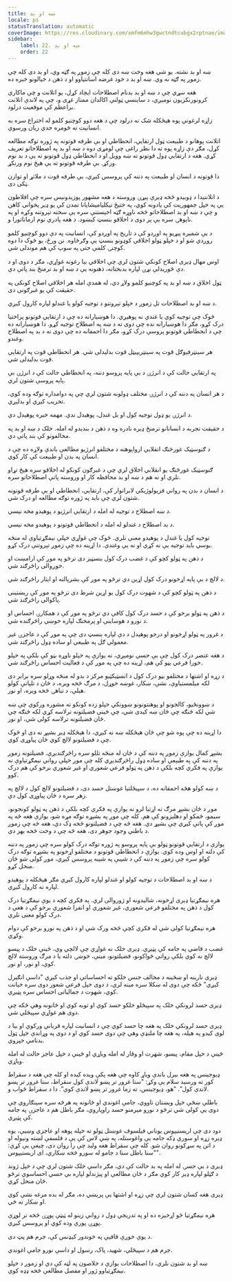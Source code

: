 ```yaml
---
title: ښه او بد
locale: ps
statusTranslation: automatic
coverImage: https://res.cloudinary.com/xmfm6mhw3gwctndtcubgx2rptnae/image/upload/v1740337243/small_cover_educacion_fundamental_a051170f1c.webp
sidebar:
    label: 22. ښه او بد
    order: 22
---
```

ښه او بد نشته. یو شی هغه وخت ښه دی کله چې زموږ په ګټه وي، او بد دی کله چې زموږ په ګټه نه وي. ښه او بد د خود غرضه اسانتیاوو او د ذهن د خیالونو خبره ده.

هغه سړي چې د ښه او بد بدنام اصطلاحات ایجاد کړل، یو اتلانت و چې ماکاري کرونورنکزیون نومیږي، د ساینسي ټولنې اکالدان ممتاز غړی و، چې په لاندې اتلانت براعظم کې موقعیت درلود.

زاړه لرغوني پوه هیڅکله شک نه درلود چې د هغه دوو کوچنیو کلمو له اختراع سره به انسانیت ته څومره جدي زیان ورسوي.

اتلانت پوهانو د طبیعت ټول ارتقايي، انحطاطي او بې طرفه قوتونه په ژوره توګه مطالعه کړل، مګر دې زاړه پوه ته دا نظر راغی چې لومړی دوه د ښه او بد په اصطلاحاتو تعریف کړي. هغه د ارتقايي ډول قوتونو ته ښه وویل او د انحطاطي ډول قوتونو ته یې د بد نوم ورکړ. بې طرفه قوتونو ته یې هیڅ نوم ورنکړ.

دا قوتونه د انسان او طبیعت په دننه کې پروسس کیږي، بې طرفه قوت د ملاتړ او توازن ټکی دی.

د اتلانتیدا د ډوبیدو څخه ډیرې پیړۍ وروسته د هغه مشهور پوزیدونیس سره چې افلاطون یې په خپل جمهوریت کې یادونه کوي، په ختیځ تیکلیامیشایانا تمدن کې یو ډیر پخوانی کاهن و چې د ښه او بد اصطلاحاتو څخه ناوړه ګټه اخیستنې سره یې سخته تېروتنه وکړه او په ناپوهۍ سره یې پر دوی د اخلاقو بنسټ کیښود. د هغه پادري نوم ارماناتورا و.

د بې شمیره پیړیو په اوږدو کې د تاریخ په اوږدو کې، انسانیت په دې دوو کوچنیو کلمو روږدي شو او د خپلو ټولو اخلاقي کوډونو بنسټ یې وګرځاوه. نن ورځ، یو څوک دا دوه کوچنۍ کلمې حتی په سوپ کې هم موندلی شي.

اوس مهال ډیری اصلاح کونکي شتون لري چې اخلاقي بیا رغونه غواړي، مګر د دوی او د دې ځوریدلې نړۍ لپاره بدبختانه، ذهنونه یې د ښه او بد ترمنځ بند پاتې دي.

ټول اخلاق د ښه او بد په کوچنیو کلمو ولاړ دي، له همدې امله هر اخلاقي اصلاح کونکی په حقیقت کې یو غبرګونی دی.

د ښه او بد اصطلاحات تل زموږ د خپلو تېروتنو د توجیه کولو یا غندلو لپاره کارول کیږي.

څوک چې توجیه کوي یا غندي نه پوهیږي. دا هوښیارانه ده چې د ارتقايي قوتونو پراختیا درک کړو، مګر دا هوښیارانه نده چې دوی ته د ښه په اصطلاح توجیه کړو. دا هوښیارانه ده چې د انحطاطي قوتونو پروسې درک کړو، مګر دا احمقانه ده چې دوی ته د بد په اصطلاح وغندو.

هر سینټرفیوګل قوت په سینټریپیټل قوت بدلیدلی شي. هر انحطاطي قوت په ارتقايي قوت بدلیدلی شي.

په ارتقايي حالت کې د انرژۍ د بې پایه پروسو دننه، په انحطاطي حالت کې د انرژۍ بې پایه پروسې شتون لري.

د هر انسان په دننه کې د انرژۍ مختلف ډولونه شتون لري چې په دوامداره توګه وده کوي، تخریب کیږي او بدلیږي.

د انرژۍ یو ډول توجیه کول او بل غندل، پوهیدل ندي. مهمه خبره پوهیدل دي.

د حقیقت تجربه د انسانانو ترمنځ ډیره نادره وه د ذهن د بندیدو له امله. خلک د ښه او بد په مخالفونو کې بند پاتې دي.

د ګنوسټیک غورځنګ انقلابي ارواپوهنه د مختلفو انرژیو مطالعې باندې ولاړه ده چې د انسان په بدن او طبیعت کې کار کوي.

ګنوسټیک غورځنګ یو انقلابي اخلاق لري چې د غبرګون کونکو له اخلاقو سره هیڅ تړاو نلري او نه هم د ښه او بد محافظه کار او وروسته پاتې اصطلاحاتو سره.

د انسان د بدن په رواني فزیولوژیکي لابراتوار کې، ارتقايي، انحطاطي او بې طرفه قوتونه شتون لري چې باید په ژوره توګه مطالعه او درک شي.

د ښه اصطلاح د توجیه له امله د ارتقايي انرژیو د پوهیدو مخه نیسي.

د بد اصطلاح د غندلو له امله د انحطاطي قوتونو د پوهیدو مخه نیسي.

توجیه کول یا غندل د پوهیدو معنی نلري. څوک چې غواړي خپلې نیمګړتیاوې له منځه یوسي باید توجیه یې نه کړي او نه یې وغندي. دا اړینه ده چې زموږ تېروتنې درک کړو.

د ذهن په ټولو کچو کې د غضب درک کول بنسټیز دی ترڅو په موږ کې ارامښت او خوږوالی راڅرګند شي.

د لالچ د بې پایه اړخونو درک کول اړین دي ترڅو په موږ کې بشرپالنه او ایثار راڅرګند شي.

د ذهن په ټولو کچو کې د شهوت درک کول یو اړین شرط دی ترڅو په موږ کې ریښتینی پاکوالي راڅرګند شي.

د ذهن په ټولو برخو کې د حسد درک کول کافي دي ترڅو په موږ کې د همکارۍ احساس او د نورو د هوساینې او پرمختګ لپاره خوښي راڅرګنده شي.

د غرور په ټولو اړخونو او درجو پوهیدل د دې لپاره بنسټ دی چې په موږ کې د عاجزۍ غیر معمولي ګل په طبیعي او ساده ډول راڅرګند شي.

د هغه عنصر درک کول چې بې حسي نومیږي، نه یوازې په خپلو ناوړه بڼو کې بلکې په خپلو خورا فرعي بڼو کې هم، اړینه ده چې په موږ کې د فعالیت احساس راڅرګند شي.

د زړه او اشتها د مختلفو بڼو درک کول د انسټیکټیو مرکز د بدو له منځه وړلو سره برابر دی لکه میلمستیاوې، نشې، ښکار، غوښه خوړل، د مرګ څخه ویره، د ځان د تلپاتې کولو هیلې، د تباهۍ څخه ویره، او نور.

د ښوونځیو، کالجونو او پوهنتونونو ښوونکي خپلو زده کونکو ته مشوره ورکوي چې ښه شي لکه څنګه چې ځان ښه کیدی شي، چې ځینې فضیلتونه ترلاسه کړي لکه څنګه چې ځان فضیلتونه ترلاسه کولی شي، او نور.

دا اړینه ده چې پوه شو چې ځان هیڅکله ښه نه کیږي، دا هیڅکله ډیر بشپړ نه دی او څوک چې د فضیلتونو لالچ کوي ځان پیاوړی کوي.

بشپړ کمال یوازې زموږ په دننه کې د ځان له منځه تللو سره راڅرګندیږي. فضیلتونه زموږ په دننه کې په طبیعي او ساده ډول راڅرګندیږي کله چې موږ خپلې رواني نیمګړتیاوې نه یوازې په فکري کچه بلکې د ذهن په ټولو فرعي شعوري او غیر شعوري برخو کې هم درک کوو.

د ښه کولو هڅه احمقانه ده، د سپیڅلتیا غوښتل حسد دی، د فضیلتونو لالچ کول د لالچ په زهر سره د ځان پیاوړی کول دي.

موږ د ځان بشپړ مرګ ته اړتیا لرو نه یوازې په فکري کچه بلکې د ذهن په ټولو کونجونو، سیمو، ځمکو او دهلیزونو کې هم. کله چې موږ په بشپړه توګه مړه شو، یوازې هغه څه په موږ کې پاتې کیږي چې بشپړ دي. هغه څه چې د فضیلتونو څخه ډک دي، هغه څه چې زموږ د باطني وجود جوهر دی، هغه څه چې د وخت څخه بهر دي.

یوازې د ارتقايي قوتونو ټولو بې پایه پروسو په ژوره توګه درک کولو سره چې زموږ په دننه کې دلته او اوس وده کوي. یوازې د انحطاطي قوتونو د مختلفو اړخونو په بشپړه توګه درک کولو سره چې زموږ په دننه کې د شیبې په شیبه پروسس کیږي، موږ کولی شو ځان منحل کړو.

د ښه او بد اصطلاحات د توجیه کولو او غندلو لپاره کارول کیږي مګر هیڅکله د پوهیدو لپاره نه کارول کیږي.

هره نیمګړتیا ډیری اړخونه، شالیدونه او ژوروالی لري. په فکري کچه د یوې نیمګړتیا درک کول د ذهن په مختلفو فرعي شعوري، غیر شعوري او انفرا شعوري برخو کې د هغې د درک کولو معنی نلري.

هره نیمګړتیا کولی شي له فکري کچې څخه ورک شي او د ذهن په نورو برخو کې دوام وکړي.

غضب د قاضي په جامه کې پټیږي. ډیری خلک نه غواړي چې لالچي وي، ځینې خلک د پیسو لالچ نه کوي بلکې رواني ځواکونو، فضیلتونو، مینې، خوښۍ دلته یا د مرګ وروسته لالچ کوي، او نور، او نور.

ډیری نارینه او ښځینه د مخالف جنس خلکو ته احساساتي او جذب کیږي "داسې انګیرل کیږي" ځکه چې دوی له ښکلا سره مینه لري، د دوی خپل فرعي شعور دوی سره خیانت کوي، شهوت د جمالیاتی احساس سره پټیږي.

ډیری حسد لرونکي خلک په سپیڅلو خلکو حسد کوي او توبه کوي او ځانونه وهي ځکه چې دوی هم غواړي سپیڅلي شي.

ډیری حسد لرونکي خلک په هغه چا حسد کوي چې د انسانیت لپاره قرباني ورکوي او بیا د لوی کیدو په هیله، په هغه چا ملنډې وهي چې دوی حسد کوي او د دوی په وړاندې خپل ټول بدنامي خپروي.

ځینې د خپل مقام، پیسو، شهرت او وقار له امله ویاړي او ځینې د خپل عاجز حالت له امله ویاړي.

ډیوجینس په هغه بیرل باندې ویاړ کاوه چې هغه پکې ویده کیده او کله چې هغه د سقراط کور ته ورسید سلام یې وکړ: "ستا غرور تر پښو لاندې کول سقراط، ستا غرور تر پښو لاندې کول". "هو، ډیوجینس، ته زما غرور تر پښو لاندې کوې". دا د سقراط ځواب و.

باطلې ښځې خپل ویښتان تاووي، جامې اغوندي او ځانونه په هرڅه سره سینګاروي چې دوی یې کولی شي ترڅو د نورو میرمنو حسد راوپاروي، مګر باطل هم د عاجزۍ په جامه کې پټیږي.

دود دی چې اریستیپوس یوناني فیلسوف غوښتل ټولو ته خپله پوهه او عاجزي وښیې، یوه ډیره زړه او سوري ډکه جامه یې واغوستله، په ښي لاس کې یې د فلسفې لښته ونیوله او د اتن په سړکونو روان شو. کله چې سقراط هغه ولید چې را روان دی، چیغې یې کړې: "ستا باطل ستا د جامو له سورو څخه ښکاري، ای اریستیپوس".

ډیری د بې حسۍ له امله په بد حالت کې دي، مګر داسې خلک شتون لري چې د خپل ژوند د ګټلو لپاره ډیر کار کوي مګر د ځان مطالعې او پیژندلو لپاره بې حسي احساسوي ترڅو ځان منحل کړي.

ډیری هغه کسان شتون لري چې زړه او اشتها یې پریښي ده، مګر له بده مرغه نشې کوي او ښکار ته ځي.

هره نیمګړتیا څو اړخیزه ده او په تدریجي ډول د رواني زینو له ټیټې پوړۍ څخه تر لوړې پوړۍ پورې وده کوي او پروسس کیږي.

د یوې خوږې قافیې په خوندور کیډنس کې، جرم هم پټ دی.

جرم هم د سپیڅلي، شهید، پاک، رسول او داسې نورو جامې اغوندي.

ښه او بد شتون نلري، دا اصطلاحات یوازې د خلاصون په لټه کې دي او زموږ د خپلو نیمګړتیاوو ژور او مفصل مطالعې څخه ډډه کوي.

